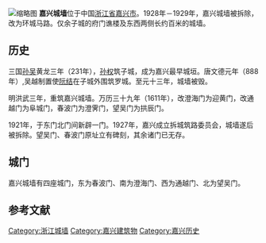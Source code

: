 {{unreferenced|time=2015-04-06T00:07:40+00:00}}
[[File:Zicheng_in_Jiaxing_04_2013-11.JPG|缩略图]]
'''嘉兴城墙'''位于中国[[浙江省|浙江省]][[嘉兴市|嘉兴市]]。1928年－1929年，嘉兴城墙被拆除，改为环城马路。仅余子城的府门谯楼及东西两侧长约百米的城墙。

== 历史 ==
三国[[孙吴|孙吴]]黄龙三年（231年），[[孙权|孙权]]筑子城，成为嘉兴最早城垣。唐文德元年（888年）,吴越制置使[[阮结|阮结]]在子城外围筑罗城。至元十三年，城墙被毁。

明洪武三年，重筑嘉兴城墙。万历三十九年（1611年），改澄海门为迎黄门，改通越门为阜城门，春波门为澄霁门，望吴门为拱辰门。

1921年，于东门北门间新辟一门。1927年，嘉兴成立拆城筑路委员会，城墙遂后被拆除。望吴门、春波门原址立有碑刻，其余诸门已无存。

== 城门 ==
嘉兴城墙有四座城门，东为春波门、南为澄海门、西为通越门、北为望吴门。

==参考文献==
{{reflist}}

{{浙江省境内的古城墙}}
[[Category:浙江城墙|Category:浙江城墙]]
[[Category:嘉兴建筑物|Category:嘉兴建筑物]]
[[Category:嘉兴历史|Category:嘉兴历史]]